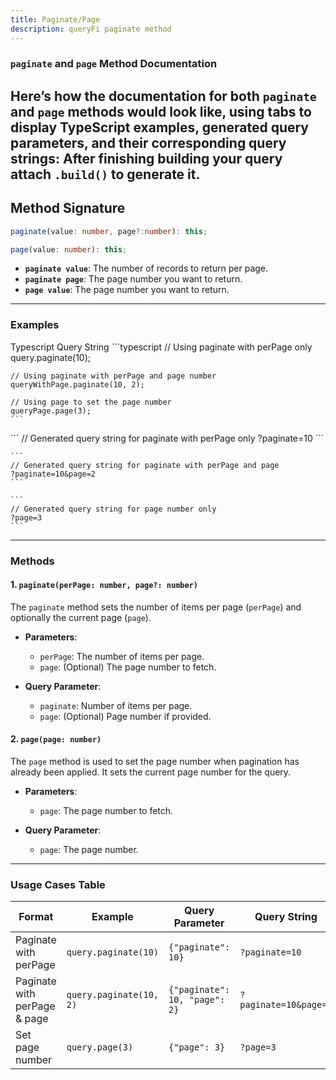 ```yaml
---
title: Paginate/Page
description: queryFi paginate method
---
```


### `paginate` and `page` Method Documentation

Here’s how the documentation for both `paginate` and `page` methods would look like, using tabs to display TypeScript examples, generated query parameters, and their corresponding query strings:
<Note type="note" title="Note">
  **After finishing building your query attach `.build()` to generate it.**
</Note>
---
## Method Signature

```typescript
paginate(value: number, page?:number): this;

page(value: number): this;
```

- **`paginate value`**: The number of records to return per page.
- **`paginate page`**: The page number you want to return.
- **`page value`**: The page number you want to return.

---
### Examples

<Tabs defaultValue="ts" className="pt-5 pb-1">
  <TabsList>
    <TabsTrigger value="ts">Typescript</TabsTrigger>
    <TabsTrigger value="string">Query String</TabsTrigger>
  </TabsList>

  <TabsContent value="ts">
    ```typescript
    // Using paginate with perPage only
    query.paginate(10);

    // Using paginate with perPage and page number
    queryWithPage.paginate(10, 2);

    // Using page to set the page number
    queryPage.page(3);
    ```
  </TabsContent>

  <TabsContent value="string">
    ```
    // Generated query string for paginate with perPage only
    ?paginate=10
    ```

    ```
    // Generated query string for paginate with perPage and page
    ?paginate=10&page=2
    ```

    ```
    // Generated query string for page number only
    ?page=3
    ```
  </TabsContent>
</Tabs>

---

### Methods

#### 1. `paginate(perPage: number, page?: number)`

The `paginate` method sets the number of items per page (`perPage`) and optionally the current page (`page`).

- **Parameters**:
  - `perPage`: The number of items per page.
  - `page`: (Optional) The page number to fetch.

- **Query Parameter**:
  - `paginate`: Number of items per page.
  - `page`: (Optional) Page number if provided.

#### 2. `page(page: number)`

The `page` method is used to set the page number when pagination has already been applied. It sets the current page number for the query.

- **Parameters**:
  - `page`: The page number to fetch.

- **Query Parameter**:
  - `page`: The page number.

---

### Usage Cases Table

| Format                  | Example                                  | Query Parameter                                    | Query String                           |
|-------------------------|------------------------------------------|---------------------------------------------------|----------------------------------------|
| Paginate with perPage    | `query.paginate(10)`                     | `{"paginate": 10}`                                | `?paginate=10`                         |
| Paginate with perPage & page | `query.paginate(10, 2)`                | `{"paginate": 10, "page": 2}`                     | `?paginate=10&page=2`                  |
| Set page number          | `query.page(3)`                          | `{"page": 3}`                                    | `?page=3`                              |

